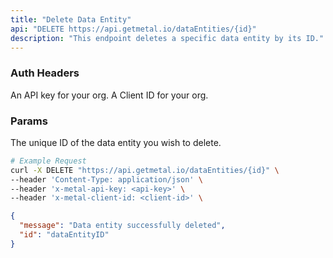 ```yaml
---
title: "Delete Data Entity"
api: "DELETE https://api.getmetal.io/dataEntities/{id}"
description: "This endpoint deletes a specific data entity by its ID."
---
```


### Auth Headers

<ParamField required header="x-metal-api-key" type="string">
  An API key for your org.
</ParamField>

<ParamField required header="x-metal-client-id" type="string">
  A Client ID for your org.
</ParamField>

### Params

<ParamField required path="id" type="string">
  The unique ID of the data entity you wish to delete.
</ParamField>

<RequestExample>

```bash
# Example Request
curl -X DELETE "https://api.getmetal.io/dataEntities/{id}" \
--header 'Content-Type: application/json' \
--header 'x-metal-api-key: <api-key>' \
--header 'x-metal-client-id: <client-id>' \
```
</RequestExample>

<ResponseExample>

```json
{
  "message": "Data entity successfully deleted",
  "id": "dataEntityID"
}
```

</ResponseExample>
